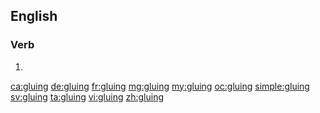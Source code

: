 ==English==

===Verb===
{{head|en}}

# {{present participle of|glue}}

[[ca:gluing]]
[[de:gluing]]
[[fr:gluing]]
[[mg:gluing]]
[[my:gluing]]
[[oc:gluing]]
[[simple:gluing]]
[[sv:gluing]]
[[ta:gluing]]
[[vi:gluing]]
[[zh:gluing]]